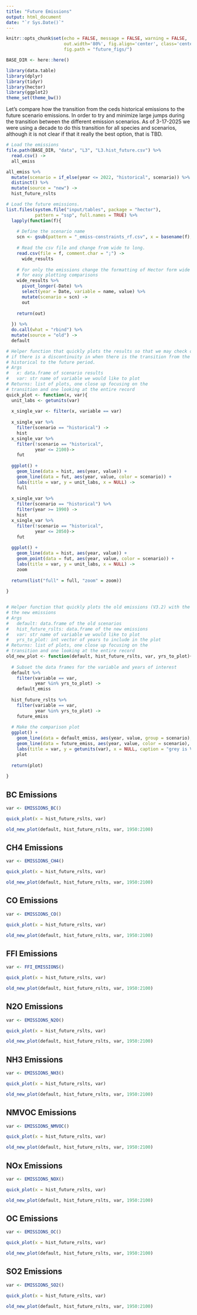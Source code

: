 ```yaml
---
title: "Future Emissions"
output: html_document
date: "`r Sys.Date()`"
---
```




```r
knitr::opts_chunk$set(echo = FALSE, message = FALSE, warning = FALSE, 
                      out.width='80%', fig.align='center', class='center', 
                      fig.path = "future_figs/")

BASE_DIR <- here::here()

library(data.table)
library(dplyr)
library(tidyr)
library(hector)
library(ggplot2)
theme_set(theme_bw())
```


Let's compare how the transition from the ceds historical emissions to the future scenario emissions. In order to try and minimize large jumps during the transition between the different emission scenarios. As of 3-17-2025 we were using a decade to do this transition for all species and scenarios, although it is not clear if that it really the best option, that is TBD. 

```r
# Load the emissions
file.path(BASE_DIR, "data", "L3", "L3.hist_future.csv") %>% 
  read.csv() -> 
  all_emiss

all_emiss %>% 
  mutate(scenario = if_else(year <= 2022, "historical", scenario)) %>% 
  distinct() %>% 
  mutate(source = "new") -> 
  hist_future_rslts

```


```r
# Load the future emissions.
list.files(system.file("input/tables", package = "hector"), 
           pattern = "ssp", full.names = TRUE) %>% 
  lapply(function(f){
    
    # Define the scenario name
    scn <- gsub(pattern = "_emiss-constraints_rf.csv", x = basename(f), replacement = "")
    
    # Read the csv file and change from wide to long.
    read.csv(file = f, comment.char = ";") -> 
      wide_results
    
    # For only the emissions change the formatting of Hector form wide to long,
    # for easy plotting comparisons
    wide_results %>% 
      pivot_longer(-Date) %>%
      select(year = Date, variable = name, value) %>%  
      mutate(scenario = scn) -> 
      out
    
    return(out)
    
  }) %>% 
  do.call(what = "rbind") %>%  
  mutate(source = "old") -> 
  default
```



```r
# Helper function that quickly plots the results so that we may check out 
# if there is a discontinuity in when there is the transition from the 
# historical to the future period. 
# Args 
#   x: data.frame of scenario results 
#   var: str name of variable we would like to plot 
# Returns: list of plots, one close up focusing on the 
# transition and one looking at the entire record
quick_plot <- function(x, var){
  unit_labs <- getunits(var)
  
  x_single_var <- filter(x, variable == var) 
  
  x_single_var %>%  
    filter(scenario == "historical") -> 
    hist
  x_single_var %>% 
    filter(!scenario == "historical", 
           year <= 2100)->
    fut
  
  ggplot() + 
    geom_line(data = hist, aes(year, value)) + 
    geom_line(data = fut, aes(year, value, color = scenario)) + 
    labs(title = var, y = unit_labs, x = NULL) -> 
    full
  
  x_single_var %>%  
    filter(scenario == "historical") %>% 
    filter(year >= 1990) -> 
    hist
  x_single_var %>% 
    filter(!scenario == "historical", 
           year <= 2050)->
    fut
  
  ggplot() + 
    geom_line(data = hist, aes(year, value)) + 
    geom_point(data = fut, aes(year, value, color = scenario)) + 
    labs(title = var, y = unit_labs, x = NULL) -> 
    zoom
  
  return(list("full" = full, "zoom" = zoom))
  
}


# Helper function that quickly plots the old emissions (V3.2) with the 
# the new emissions 
# Args 
#   default: data.frame of the old scenarios
#   hist_future_rslts: data.frame of the new emissions
#   var: str name of variable we would like to plot 
#   yrs_to_plot: int vector of years to include in the plot
# Returns: list of plots, one close up focusing on the 
# transition and one looking at the entire record
old_new_plot <- function(default, hist_future_rslts, var, yrs_to_plot){
  
  # Subset the data frames for the variable and years of interest
  default %>% 
    filter(variable == var, 
           year %in% yrs_to_plot) -> 
    default_emiss
  
  hist_future_rslts %>% 
    filter(variable == var, 
           year %in% yrs_to_plot) -> 
    future_emiss
  
  # Make the comparison plot
  ggplot() + 
    geom_line(data = default_emiss, aes(year, value, group = scenario), color = "grey") + 
    geom_line(data = future_emiss, aes(year, value, color = scenario), linewidth = 1) + 
    labs(title = var, y = getunits(var), x = NULL, caption = "grey is V3.2 ssp inputs") -> 
    plot 
  
  return(plot)
  
}
```


## BC Emissions

```r
var <- EMISSIONS_BC()

quick_plot(x = hist_future_rslts, var)

old_new_plot(default, hist_future_rslts, var, 1950:2100)
```



## CH4 Emissions

```r
var <- EMISSIONS_CH4()

quick_plot(x = hist_future_rslts, var)

old_new_plot(default, hist_future_rslts, var, 1950:2100)
```

## CO Emissions

```r
var <- EMISSIONS_CO()

quick_plot(x = hist_future_rslts, var)

old_new_plot(default, hist_future_rslts, var, 1950:2100)
```


## FFI Emissions

```r
var <- FFI_EMISSIONS()

quick_plot(x = hist_future_rslts, var)

old_new_plot(default, hist_future_rslts, var, 1950:2100)
```

## N2O Emissions

```r
var <- EMISSIONS_N2O()

quick_plot(x = hist_future_rslts, var)

old_new_plot(default, hist_future_rslts, var, 1950:2100)
```


## NH3 Emissions

```r
var <- EMISSIONS_NH3()

quick_plot(x = hist_future_rslts, var)

old_new_plot(default, hist_future_rslts, var, 1950:2100)
```

## NMVOC Emissions

```r
var <- EMISSIONS_NMVOC()

quick_plot(x = hist_future_rslts, var)

old_new_plot(default, hist_future_rslts, var, 1950:2100)
```

## NOx Emissions

```r
var <- EMISSIONS_NOX()

quick_plot(x = hist_future_rslts, var)

old_new_plot(default, hist_future_rslts, var, 1950:2100)
```

## OC Emissions

```r
var <- EMISSIONS_OC()

quick_plot(x = hist_future_rslts, var)

old_new_plot(default, hist_future_rslts, var, 1950:2100)
```


## SO2 Emissions

```r
var <- EMISSIONS_SO2()

quick_plot(x = hist_future_rslts, var)

old_new_plot(default, hist_future_rslts, var, 1950:2100)
```
